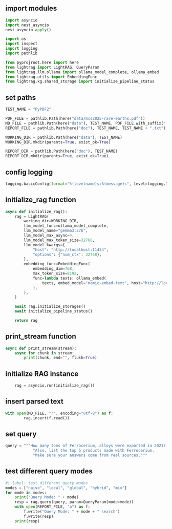 ## import modules
```python
import asyncio
import nest_asyncio
nest_asyncio.apply()

import os
import inspect
import logging
import pathlib

from pyprojroot.here import here
from lightrag import LightRAG, QueryParam
from lightrag.llm.ollama import ollama_model_complete, ollama_embed
from lightrag.utils import EmbeddingFunc
from lightrag.kg.shared_storage import initialize_pipeline_status
```

## set paths
```python
TEST_NAME = "PyPDF2"

PDF_FILE = pathlib.Path(here("data/mcs2025-rare-earths.pdf"))
MD_FILE = pathlib.Path(here("data"), TEST_NAME, PDF_FILE.with_suffix('.md').name)
REPORT_FILE = pathlib.Path(here("doc"), TEST_NAME, TEST_NAME + ".txt")

WORKING_DIR = pathlib.Path(here("data"), TEST_NAME)
WORKING_DIR.mkdir(parents=True, exist_ok=True)

REPORT_DIR = pathlib.Path(here("doc"), TEST_NAME)
REPORT_DIR.mkdir(parents=True, exist_ok=True)
```

## config logging
```python
logging.basicConfig(format="%(levelname)s:%(message)s", level=logging.INFO)
```

## initialize_rag function
```python
async def initialize_rag():
    rag = LightRAG(
        working_dir=WORKING_DIR,
        llm_model_func=ollama_model_complete,
        llm_model_name="gemma3:27b",
        llm_model_max_async=4,
        llm_model_max_token_size=32768,
        llm_model_kwargs={
            "host": "http://localhost:11434",
            "options": {"num_ctx": 32768},
        },
        embedding_func=EmbeddingFunc(
            embedding_dim=768,
            max_token_size=8192,
            func=lambda texts: ollama_embed(
                texts, embed_model="nomic-embed-text", host="http://localhost:11434"
            ),
        ),
    )

    await rag.initialize_storages()
    await initialize_pipeline_status()

    return rag
```

## print_stream function
```python
async def print_stream(stream):
    async for chunk in stream:
        print(chunk, end="", flush=True)
```

## initialize RAG instance
```python
    rag = asyncio.run(initialize_rag())
```

## insert parsed text
```python
with open(MD_FILE, "r", encoding="utf-8") as f:
        rag.insert(f.read())
```

## set query
```python
query = """How many tons of Ferrocerium, alloys were exported in 2021?
            "Also, list the top 5 products made with Ferrocerium.
            "Make sure your answers come from real sources."""
```

## test different query modes
```python
#| label: test different query modes
modes = ["naive", "local", "global", "hybrid", "mix"]
for mode in modes:
    print("Query Mode: " + mode)
    resp = rag.query(query, param=QueryParam(mode=mode))
    with open(REPORT_FILE, "a") as f:
        f.write("Query Mode: " + mode + " search")
        f.write(resp)
    print(resp)
```